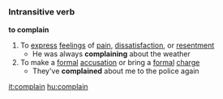 =={{en}}==
===Intransitive verb===
'''to complain'''
#To [[express]] [[feelings]] of [[pain]], [[dissatisfaction]], or [[resentment]]
#* He was always '''complaining''' about the weather
#To make a [[formal]] [[accusation]] or bring a [[formal]] [[charge]]
#* They've '''complained''' about me to the police again

[[it:complain]]
[[hu:complain]]